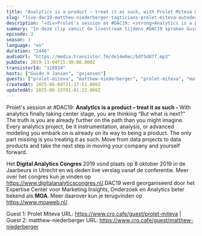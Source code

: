 ```yaml
---
title: "Analytics is a product – treat it as such, with Prolet Miteva & Matthew Niederberger"
slug: "live-dac19-matthew-niederberger-tagticians-prolet-miteva-autodesk"
description: "<div>Prolet's session at #DAC19: <strong>Analytics is a product – treat it as such - </strong>With analytics finally taking center stage, you are thinking “But what is next?” The truth is you are already further on the path than you might imagine. Every analytics project, be it instrumentation, analysis, or advanced modeling you embark on is already on its way to being a product. The only part missing is you treating it as such. Move from data projects to data products and take the next step in moving your company and yourself forward.<br><br></div><div>Het <strong>Digital Analytics Congres</strong> 2019 vond plaats op 8 oktober 2019 in de Jaarbeurs in Utrecht en wij deden live verslag vanaf de conferentie. Meer over het congres kun je vinden op <a href=\"https://www.digitalanalyticscongres.nl/\">https://www.digitalanalyticscongres.nl/</a>.DAC19 werd georganiseerd door het Expertise Center voor Marketing Insights, Onderzoek en Analytics beter bekend als <strong>MOA</strong>. Meer daarover kun je terugvinden op <a href=\"https://www.moaweb.nl/\">https://www.moaweb.nl/</a>.<br><br>Guest 1: Prolet Miteva URL: https://www.cro.cafe/guest/prolet-miteva | Guest 2: matthew-niederberger URL: https://www.cro.cafe/guest/matthew-niederberger&nbsp;</div>"
summary: "In deze clip vanuit de livestream tijdens #DAC19 spraken Guido en Bart met Matthew Niederberger van Tagticians en Prolet Miteva van Autodesk."
episode: 3
season: 1
language: "en"
duration: "2446"
audioUrl: "https://media.transistor.fm/de14e0ec/bdf5d87f.mp3"
pubDate: 2019-11-04T15:30:00.000Z
transistorId: "118834"
hosts: ["Guido X Jansen", "gxjansen"]
guests: ["prolet-miteva", "matthew-niederberger", "prolet-miteva", "matthew-niederberger"]
createdAt: 2025-06-04T21:37:51.000Z
updatedAt: 2025-06-15T01:01:22.000Z
---
```


Prolet's session at #DAC19: <strong>Analytics is a product – treat it as such - </strong>With analytics finally taking center stage, you are thinking “But what is next?” The truth is you are already further on the path than you might imagine. Every analytics project, be it instrumentation, analysis, or advanced modeling you embark on is already on its way to being a product. The only part missing is you treating it as such. Move from data projects to data products and take the next step in moving your company and yourself forward.


Het <strong>Digital Analytics Congres</strong> 2019 vond plaats op 8 oktober 2019 in de Jaarbeurs in Utrecht en wij deden live verslag vanaf de conferentie. Meer over het congres kun je vinden op <a href="https://www.digitalanalyticscongres.nl/">https://www.digitalanalyticscongres.nl/</a>.DAC19 werd georganiseerd door het Expertise Center voor Marketing Insights, Onderzoek en Analytics beter bekend als <strong>MOA</strong>. Meer daarover kun je terugvinden op <a href="https://www.moaweb.nl/">https://www.moaweb.nl/</a>.

Guest 1: Prolet Miteva URL: https://www.cro.cafe/guest/prolet-miteva | Guest 2: matthew-niederberger URL: https://www.cro.cafe/guest/matthew-niederberger&nbsp;
